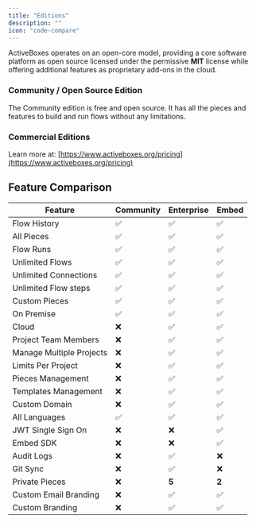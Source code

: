 ```yaml
---
title: "Editions"
description: ""
icon: "code-compare"
---
```


ActiveBoxes operates on an open-core model, providing a core software platform as open source licensed under the permissive **MIT** license while offering additional features as proprietary add-ons in the cloud.

### Community / Open Source Edition

The Community edition is free and open source. It has all the pieces and features to build and run flows without any limitations.

### Commercial Editions

Learn more at: [https://www.activeboxes.org/pricing](https://www.activeboxes.org/pricing)

## Feature Comparison

| Feature                 | Community | Enterprise | Embed |
| ----------------------- | ----------- | -------- | -------|
| Flow History            | ✅         | ✅       | ✅    |
| All Pieces              | ✅         | ✅       | ✅    |
| Flow Runs               | ✅         | ✅       | ✅    |
| Unlimited Flows         | ✅         | ✅       | ✅    |
| Unlimited Connections   | ✅         | ✅       | ✅    |
| Unlimited Flow steps    | ✅         | ✅       | ✅    |
| Custom Pieces           | ✅         | ✅       | ✅    |
| On Premise              | ✅         | ✅       | ✅    |
| Cloud                   | ❌         | ✅       | ✅    |
| Project Team Members    | ❌         | ✅       | ✅    |
| Manage Multiple Projects| ❌         | ✅       | ✅    |
| Limits Per Project      | ❌         | ✅       | ✅    |
| Pieces Management       | ❌         | ✅       | ✅    |
| Templates Management    | ❌         | ✅       | ✅    |
| Custom Domain           | ❌         | ✅       | ✅    |
| All Languages           | ✅         | ✅       | ✅    |
| JWT Single Sign On      | ❌         | ❌       | ✅    |
| Embed SDK               | ❌         | ❌       | ✅    |
| Audit Logs              | ❌         | ✅       | ❌    |
| Git Sync                | ❌         | ✅       | ❌    |
| Private Pieces          | ❌         | <b>5</b >| <b>2</b>|
| Custom Email Branding   | ❌         | ✅       | ✅    |
| Custom Branding         | ❌         | ✅       | ✅    |
